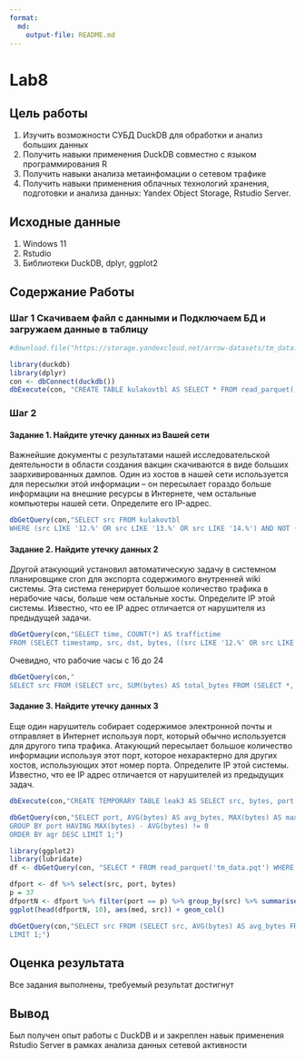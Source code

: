 ---
format: 
  md:
    output-file: README.md
---

# Lab8

## Цель работы

1) Изучить возможности СУБД DuckDB для обработки и анализ больших данных
2) Получить навыки применения DuckDB совместно с языком программирования R
3) Получить навыки анализа метаинфомации о сетевом трафике
4) Получить навыки применения облачных технологий хранения, подготовки и
анализа данных: Yandex Object Storage, Rstudio Server.

## Исходные данные

1) Windows 11
2) Rstudio
3) Библиотеки DuckDB, dplyr, ggplot2

## Содержание Работы

### Шаг 1 Скачиваем файл с данными и Подключаем БД и загружаем данные в таблицу

```{r}
#download.file("https://storage.yandexcloud.net/arrow-datasets/tm_data.pqt", destfile = "tm_data.pqt")
```

```{r}
library(duckdb)
library(dplyr)
con <- dbConnect(duckdb())
dbExecute(con, "CREATE TABLE kulakovtbl AS SELECT * FROM read_parquet('tm_data.pqt')")
```

### Шаг 2

#### Задание 1. Найдите утечку данных из Вашей сети

Важнейшие документы с результатами нашей исследовательской деятельности в
области создания вакцин скачиваются в виде больших заархивированных дампов.
Один из хостов в нашей сети используется для пересылки этой информации – он
пересылает гораздо больше информации на внешние ресурсы в Интернете, чем
остальные компьютеры нашей сети. Определите его IP-адрес.


```{r}
dbGetQuery(con,"SELECT src FROM kulakovtbl
WHERE (src LIKE '12.%' OR src LIKE '13.%' OR src LIKE '14.%') AND NOT (dst LIKE '12.%' AND dst LIKE '13.%' AND dst LIKE '14.%') GROUP BY src ORDER by sum(bytes) DESC LIMIT 1")
```

#### Задание 2. Найдите утечку данных 2

Другой атакующий установил автоматическую задачу в системном планировщике
cron для экспорта содержимого внутренней wiki системы. Эта система генерирует
большое количество трафика в нерабочие часы, больше чем остальные хосты.
Определите IP этой системы. Известно, что ее IP адрес отличается от нарушителя из
предыдущей задачи.

```{r}
dbGetQuery(con,"SELECT time, COUNT(*) AS traffictime
FROM (SELECT timestamp, src, dst, bytes, ((src LIKE '12.%' OR src LIKE '13.%' OR src LIKE '14.%') AND (dst NOT LIKE '12.%' AND dst NOT LIKE '13.%' AND dst NOT LIKE '14.%')) AS traffic, EXTRACT(HOUR FROM epoch_ms(CAST(timestamp AS BIGINT))) AS time FROM kulakovtbl) sub WHERE traffic = TRUE AND time BETWEEN 0 AND 24 GROUP BY time ORDER BY traffictime DESC;") %>% knitr::kable()
```

Очевидно, что рабочие часы с 16 до 24

```{r}
dbGetQuery(con,"
SELECT src FROM (SELECT src, SUM(bytes) AS total_bytes FROM (SELECT *, EXTRACT(HOUR FROM epoch_ms(CAST(timestamp AS BIGINT))) AS time FROM kulakovtbl) sub WHERE src <> '13.37.84.125' AND (src LIKE '12.%' OR src LIKE '13.%' OR src LIKE '14.%') AND (dst NOT LIKE '12.%' AND dst NOT LIKE '13.%' AND dst NOT LIKE '14.%') AND time BETWEEN 1 AND 15 GROUP BY src) grp ORDER BY total_bytes DESC LIMIT 1;")
```

#### Задание 3. Найдите утечку данных 3

Еще один нарушитель собирает содержимое электронной почты и отправляет в
Интернет используя порт, который обычно используется для другого типа трафика.
Атакующий пересылает большое количество информации используя этот порт,
которое нехарактерно для других хостов, использующих этот номер порта.
Определите IP этой системы. Известно, что ее IP адрес отличается от нарушителей
из предыдущих задач.

```{r}
dbExecute(con,"CREATE TEMPORARY TABLE leak3 AS SELECT src, bytes, port FROM kulakovtbl WHERE src <> '13.37.84.125' AND src <> '12.55.77.96' AND (src LIKE '12.%' OR src LIKE '13.%' OR src LIKE '14.%') AND (dst NOT LIKE '12.%' AND dst NOT LIKE '13.%' AND dst NOT LIKE '14.%');")
```

```{r}
dbGetQuery(con,"SELECT port, AVG(bytes) AS avg_bytes, MAX(bytes) AS max_bytes, SUM(bytes) AS sum_bytes, MAX(bytes) - AVG(bytes) AS agr FROM leak3
GROUP BY port HAVING MAX(bytes) - AVG(bytes) != 0
ORDER BY agr DESC LIMIT 1;")
```

```{r}
library(ggplot2)
library(lubridate)
df <- dbGetQuery(con, "SELECT * FROM read_parquet('tm_data.pqt') WHERE (src LIKE '12.%' OR src LIKE '13.%' OR src LIKE '14.%') AND (dst NOT LIKE '12.%' AND dst NOT LIKE '13.%' AND dst NOT LIKE '14.%') AND (src NOT LIKE '13.37.84.125' AND src NOT LIKE '12.55.77.96');")

dfport <- df %>% select(src, port, bytes)
p = 37
dfportN <- dfport %>% filter(port == p) %>% group_by(src) %>% summarise(traffic = sum(bytes), count = n(), avg = traffic/count, med = median(bytes)) %>% arrange(desc(avg))
ggplot(head(dfportN, 10), aes(med, src)) + geom_col()
```

```{r}
dbGetQuery(con,"SELECT src FROM (SELECT src, AVG(bytes) AS avg_bytes FROM leak3 WHERE port = 37 GROUP BY src) AS leak32 ORDER BY avg_bytes DESC
LIMIT 1;")
```

## Оценка результата

Все задания выполнены, требуемый результат достигнут

## Вывод

Был получен опыт работы с DuckDB и и закреплен навык применения Rstudio Server в рамках анализа данных сетевой активности
